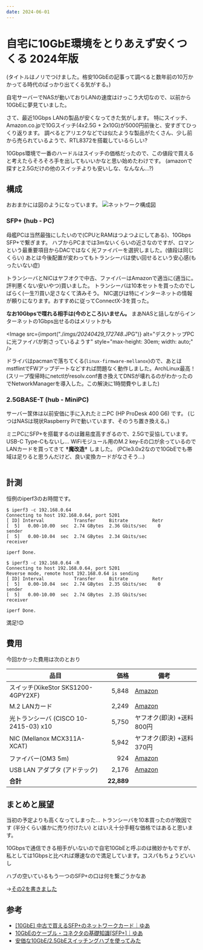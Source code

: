 ```yaml
---
date: 2024-06-01
---
```



# 自宅に10GbE環境をとりあえず安くつくる 2024年版

(タイトルはノリでつけました。格安10GbEの記事って調べると数年前の10万かかってる時代のばっかり出てくる気がする。)

自宅サーバーでNASが動いておりLANの速度はけっこう大切なので、以前から10GbEに夢見ていました。

さて、最近10Gbps LANの製品が安くなってきた気がします。
特にスイッチ、Amazon.co.jpで10Gスイッチ(4x2.5G + 2x10G)が5000円前後と、安すぎてひっくり返ります。
調べるとアリエクなどでは似たような製品がたくさん、少し前から売られているようで、RTL8372を搭載しているらしい?

10Gbps環境で一番のハードルはスイッチの価格だったので、この値段で買えると考えたらそろそろ手を出してもいいかなと思い始めたわけです。
(amazonで探すと2.5Gだけの他のスイッチよりも安いしな、なんなん…?)

## 構成

おおまかには図のようになっています。
![ネットワーク構成図](./_imgs/10g_nw.drawio.png)

### SFP+ (hub - PC)

母艦PCは当然最強にしたいので(CPUとRAMはつよつよにしてある)、10Gbps SFP+で繋ぎます。
ハブからPCまでは3mないくらいの近さなのですが、ロマンという最重要項目からDACではなく光ファイバーを選択しました。(値段は同じくらい)
あとは今後配置が変わってもトランシーバは使い回せるという安心感(もったいない症)

トランシーバとNICはヤフオクで中古、ファイバーはAmazonで適当に(適当に。評判悪くない安いやつ)買いました。
トランシーバは10本セットを買ったのでしばらく(一生?)買い足さなくて済みそう。
NIC選びは特にインターネットの情報が頼りになります。おすすめに従ってConnectX-3を買った。

**なお10Gbpsで喋れる相手は(今のところ)いません。**
まあNASと話しながらインターネットの1Gbps出せるのはメリットかも

<Image src={import("./_imgs/20240429_172748_.JPG")} alt="デスクトップPCに光ファイバが刺さっているようす" style="max-height: 30em; width: auto;" />

ドライバはpacmanで落ちてくる(`linux-firmware-mellanox`)ので、あとはmstflintでFWアップデートなどすれば問題なく動作しました。ArchLinux最高！
(スリープ復帰時にnetctlがresolv.conf書き換えてDNSが壊れるのがわかったのでNetworkManagerを導入した。この解決に1時間費やしました)

### 2.5GBASE-T (hub - MiniPC)

サーバー筐体は以前安価に手に入れたミニPC (HP ProDesk 400 G6) です。
(じつはNASは現状Raspberry Piで動いています、そのうち置き換える。)

ミニPCにSFP+を搭載するのは難易度高すぎるので、2.5Gで妥協しています。USB-C Type-Cもないし…
WiFiモジュール用のM.2 key-Eの口が余っているのでLANカードを買ってきて **†魔改造†** しました。
(PCIe3.0x2なので10GbEでも帯域は足りると思うんだけど、良い変換カードがなさそう…)

<p style="display: grid; width: 100%; grid-auto-flow: column; align-items: center; gap: 10px;">
  <Image src={import("./_imgs/20240503_005731_.JPG")} alt="" />
  <Image src={import("./_imgs/20240503_010433_.JPG")} alt="" />
</p>

## 計測

恒例のiperf3のお時間です。

```
$ iperf3 -c 192.168.0.64
Connecting to host 192.168.0.64, port 5201
[ ID] Interval           Transfer     Bitrate         Retr
[  5]   0.00-10.00  sec  2.74 GBytes  2.36 Gbits/sec    0             sender
[  5]   0.00-10.04  sec  2.74 GBytes  2.34 Gbits/sec                  receiver

iperf Done.

$ iperf3 -c 192.168.0.64 -R
Connecting to host 192.168.0.64, port 5201
Reverse mode, remote host 192.168.0.64 is sending
[ ID] Interval           Transfer     Bitrate         Retr
[  5]   0.00-10.04  sec  2.74 GBytes  2.35 Gbits/sec    0             sender
[  5]   0.00-10.00  sec  2.74 GBytes  2.35 Gbits/sec                  receiver

iperf Done.
```

満足!😊

## 費用

今回かかった費用は次のとおり

| 品目                                  |       価格 | 備考                                                     |
|---------------------------------------|-----------:|----------------------------------------------------------|
| スイッチ(XikeStor SKS1200-4GPY2XF)    |      5,848 | [Amazon](https://www.amazon.co.jp/gp/product/B0CS29Q887) |
| M.2 LANカード                         |      2,249 | [Amazon](https://www.amazon.co.jp/gp/product/B0CJDQV9D8) |
| 光トランシーバ (CISCO 10-2415-03) x10 |      5,750 | ヤフオク(即決) +送料800円                                |
| NIC (Mellanox MCX311A-XCAT)           |      5,942 | ヤフオク(即決) +送料370円                                |
| ファイバー(OM3 5m)                    |        924 | [Amazon](https://www.amazon.co.jp/gp/product/B095HSWQR5) |
| USB LAN アダプタ (アドテック)         |      2,176 | [Amazon](https://www.amazon.co.jp/gp/product/B0BJVX3GQ9) |
| **合計**                              | **22,889** |                                                          |

## まとめと展望

当初の予定よりも高くなってしまった… トランシーバを10本買ったのが敗因です (半分くらい誰かに売り付けたい)
とはいえ十分手軽な価格ではあると思います。

10Gbpsで通信できる相手がいないので自宅10GbEと呼ぶのは微妙かもですが、
私としては1Gbpsと比べれば爆速なので満足しています。コスパもちょうどいいし

ハブの空いているもう一つのSFP+の口は何を繋ごうかなあ

→[その2を書きました](/posts/10gbe_2)

## 参考

- [[10GbE] 中古で買えるSFP+のネットワークカード｜ゆあ](https://note.com/you21979/n/ne57eef3997c0)
- [10GbEのケーブル・コネクタの基礎知識[SFP+]｜ゆあ](https://note.com/you21979/n/n57fdfd96f73e)
- [安価な10GbE/2.5GbEスイッチングハブを使ってみた](https://zenn.dev/ayushio/articles/1833324973d62b)

